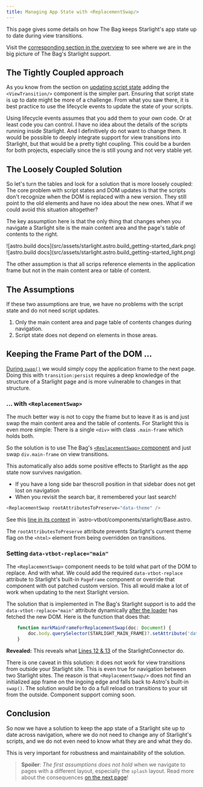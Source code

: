 ```yaml
---
title: Managing App State with <ReplacementSwap/>
---
```



This page gives some details on how The Bag keeps Starlight's app state up to date during view transitions.

Visit the [corresponding section in the overview](/jotter/starlight/inner-workings/#keep-app-state-up-to-date) to see where we are in  the big picture of The Bag's Starlight support.

## The Tightly Coupled approach

As you know from the section on [updating script state](/jotter/astro/scripts/) adding the `<ViewTransition/>` component is the simpler part. Ensuring that script state is  up to date might be more of a challenge. From what you saw there, it is best practice to use the lifecycle events to update the state of your scripts.


Using lifecycle events assumes that you add them to your own code. Or at least code you can control.  I have no idea about the details of the scripts running inside Starlight. And I definitively do not want to change them. It would be possible to deeply integrate support for view transitions into Starlight, but that would be a pretty tight coupling. This could be a burden for both projects, especially since the <BoT/> is still young and not very stable yet.

## The Loosely Coupled Solution
So let's turn the tables and look for a solution that is more loosely coupled:
The core problem with script states and DOM updates is that the scripts don't recognize when the DOM is replaced with a new  version. They still point to the old elements and have no idea about the new ones. What if we could avoid this situation altogether?

The key assumption here is that the only thing that changes when you navigate a Starlight site is the main content area and the page's table of contents to the right.


<div class="light:sl-hidden">
![astro.build docs](src/assets/starlight.astro.build_getting-started_dark.png)
</div><div class="dark:sl-hidden">
![astro.build docs](src/assets/starlight.astro.build_getting-started_light.png)
</div>

The other assumption is that all scrips reference elements in the application frame but not in the main content area or table of content.

## The Assumptions
If these two assumptions are true, we have no problems with the script state and do not need script updates.

1. Only the main content area and page table of contents changes during navigation.
2. Script state does not depend on elements in those areas.

## Keeping the Frame Part of the DOM ...

 [During `swap()`](/jotter/astro/loader-swap/#swap) we would simply copy the application frame to the next page. Doing this with `transition:persist` requires a deep knowledge of the structure of a Starlight page and is more vulnerable to changes in that structure.

### ... with `<ReplacementSwap>`
The much better way is not to copy the frame but to leave it as is and just swap the main content area and the table of contents. For Starlight this is even more simple: There is a single `<div>` with class `.main-frame` which holds both.

So the solution is to use The Bag's [`<ReplacementSwap>` component](/library/ReplacementSwap/) and just swap `div.main-frame` on view transitions.

This automatically also adds some positive effects to Starlight as the app state now survives navigation.
* If you have a long side bar thescroll position in that sidebar does not get lost on navigation
* When you revisit the search bar, it remembered your last search!

```ts showLineNumbers=false
<ReplacementSwap rootAttributesToPreserve="data-theme" />
```
See this [line in its context](/jotter/starlight/inner-workings/integration/#structure-of-the-base-component) in `astro-vtbot/components/starlight/Base.astro.

The `rootAttributesToPreserve` attribute prevents Starlight's current theme flag on the `<html>` element from being overridden on transitions.

### Setting `data-vtbot-replace="main"`
The `<ReplacementSwap>` component needs to be told what part of the DOM to replace. And with what. We could add the required `data-vtbot-replace` attribute to Starlight's built-in `PageFrame` component or override that component with out patched custom version. This all would make a lot of work when updating to the next Starlight version.

The solution that is implemented in The Bag's Starlight support is to add the `data-vtbot-replace="main"` attribute dynamically [after the loader](/jotter/astro/loader-swap/#loader) has fetched the new DOM. Here is the function that does that:
```ts title="astro-vtbot/components/starlight/StarlightConnector.astro" showLineNumbers=false
	function markMainFrameForReplacementSwap(doc: Document) {
		doc.body.querySelector(STARLIGHT_MAIN_FRAME)?.setAttribute('data-vtbot-replace', 'main');
	}
```
**Revealed:** This reveals what [Lines 12 & 13](/jotter/starlight/inner-workings/integration/#connecting-to-starlight) of the StarlightConnector do.

There is one caveat in this solution: it does not work for view transitions from outside your Starlight site. This is even true for navigation between two Starlight sites.   The reason is that `<ReplacementSwap/>` does not find an initialized app frame on the ingoing edge and falls back to Astro's built-in `swap()`. The solution would be to do a full reload on transitions to your sit from the outside. Component support coming soon.

## Conclusion
So now we have a solution to keep the app state of a Starlight site up to date across navigation, where we do not need to change any of Starlight's scripts, and we do not even need to know what they are and what they do.

This is very important for robustness and maintainability of the solution.

> **Spoiler**: *The first assumptions does not hold* when we navigate to pages with a different layout, especially the `splash` layout. Read more about the consequences [on the next page](/jotter/starlight/inner-workings/sidebar/)!
